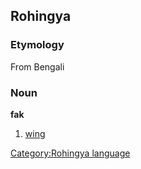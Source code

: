 ==Rohingya==
===Etymology===
From Bengali
===Noun===
'''fak'''

# [[wing]]

[[Category:Rohingya language]]